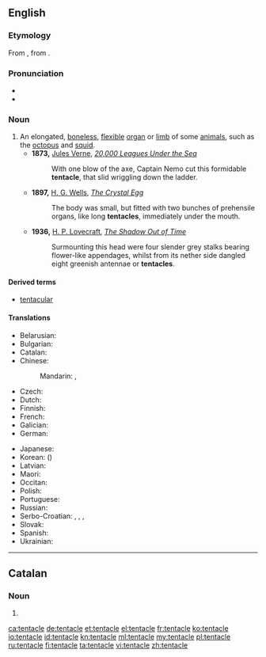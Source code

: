 ==English==

===Etymology===
From {{etyl|NL.}} {{term|tentaculum|lang=mul}}, from {{term|tento|tentō|lang=la}}.

===Pronunciation===
* {{IPA|/ˈtɛntəkəl/|/ˈtɛntɨkəl/}}
* {{audio|en-us-tentacle.ogg|Audio (US)}}

===Noun===
{{en-noun}}

# An elongated, [[boneless]], [[flexible]] [[organ]] or [[limb]] of some [[animal]]s, such as the [[octopus]] and [[squid]].
#* '''1873,''' [[s:Author:Jules Verne|Jules Verne]], ''[http://etext.lib.virginia.edu/etcbin/ot2www-pubeng?specfile=/texts/english/modeng/publicsearch/modengpub.o2w&act=surround&offset=657864232&tag=Verne,+Jules,+1828-1905:+Twenty+Thousand+Leagues+Under+the+Sea,+1873&query=+tentacle&id=VerTwen 20,000 Leagues Under the Sea]''
#*: With one blow of the axe, Captain Nemo cut this formidable '''tentacle''', that slid wriggling down the ladder.
#* '''1897,''' [[s:Author:H._G._Wells|H. G. Wells]], ''[[s:The_Crystal_Egg|The Crystal Egg]]''
#*: The body was small, but fitted with two bunches of prehensile organs, like long '''tentacles''', immediately under the mouth.
#* '''1936,''' [[s:Author:Howard_Phillips_Lovecraft|H. P. Lovecraft]], ''[[s:The_Shadow_Out_of_Time/Chapter_4|The Shadow Out of Time]]''
#*: Surmounting this head were four slender grey stalks bearing flower-like appendages, whilst from its nether side dangled eight greenish antennae or '''tentacles'''.

====Derived terms====
* [[tentacular]]

====Translations====
{{trans-top|elongated, boneless, flexible appendage}}
* Belarusian: {{t-|be|шчупальца|n|tr=ščúpalʹca|sc=Cyrl}}
* Bulgarian: {{t+|bg|пипало|n|tr=pipálo}}
* Catalan: {{t+|ca|tentacle|m}}
* Chinese:
*: Mandarin: {{t|cmn|觸手|sc=Hani}}, {{t|cmn|触手|tr=chùshǒu|sc=Hani}}
* Czech: {{t+|cs|chapadlo|n}}
* Dutch: {{t+|nl|tentakel|n}}
* Finnish: {{t+|fi|lonkero}}
* French: {{t+|fr|tentacule|m}}
* Galician: {{t-|gl|tentáculo|m}}
* German: {{t+|de|Tentakel|m}}
{{trans-mid}}
* Japanese: {{t-|ja|触手|tr=しょくしゅ, shokushu|sc=Jpan}}
* Korean: {{t+|ko|촉수|tr=choksu|sc=Kore}} ({{t+|ko|觸手|sc=Kore}})
* Latvian: {{t-|lv|tausteklis|m}}
* Maori: {{t|mi|kāwai}}
* Occitan: {{t-|oc|tentacul|m}}
* Polish: {{t-|pl|macka|n}}
* Portuguese: {{t+|pt|tentáculo|m}}
* Russian: {{t+|ru|щупальце|n|tr=ščúpalʹce}}
* Serbo-Croatian: {{t-|sh|pipak|m}}, {{t-|sh|pipaljka|f}}, {{t-|sh|пипак|m}}, {{t-|sh|пипаљка|f}}
* Slovak: {{t-|sk|chápadlo|n}}
* Spanish: {{t-|es|tentáculo|m}}
* Ukrainian: {{t-|uk|щупальце|n|tr=ščúpalʹce|sc=Cyrl}}
{{trans-bottom}}

----

==Catalan==

===Noun===
{{ca-noun|m}}

# {{l|en|tentacle}}

[[ca:tentacle]]
[[de:tentacle]]
[[et:tentacle]]
[[el:tentacle]]
[[fr:tentacle]]
[[ko:tentacle]]
[[io:tentacle]]
[[id:tentacle]]
[[kn:tentacle]]
[[ml:tentacle]]
[[my:tentacle]]
[[pl:tentacle]]
[[ru:tentacle]]
[[fi:tentacle]]
[[ta:tentacle]]
[[vi:tentacle]]
[[zh:tentacle]]